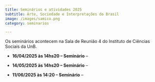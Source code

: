 ```yaml
---
title: Seminários e atividades 2025
subtitle: Arte, Sociedade e Interpretações do Brasil
image: /images/samico.png
category: seminarios

---
```


Os seminários acontecem na Sala de Reunião 4 do Instituto de Ciências Sociais da UnB.
 
* **16/04/2025 às 14hs20 -- Seminário** --  
		
* **14/05/2025 às 14hs20 -- Seminário** -- 

* **11/06/2025 às 14:20 -- Seminário** -- 

